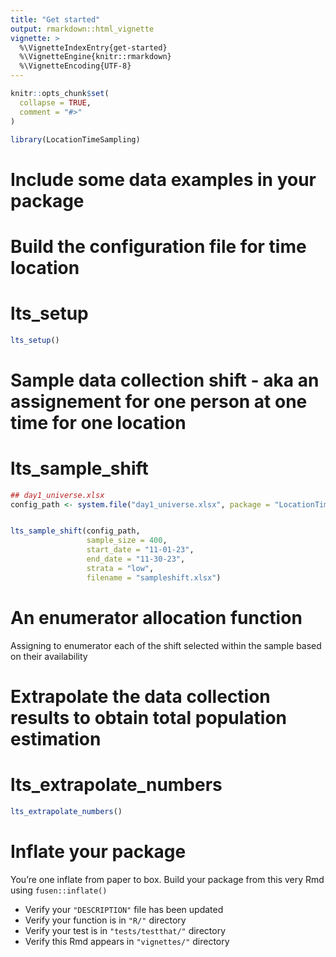 ```yaml
---
title: "Get started"
output: rmarkdown::html_vignette
vignette: >
  %\VignetteIndexEntry{get-started}
  %\VignetteEngine{knitr::rmarkdown}
  %\VignetteEncoding{UTF-8}
---
```


```r
knitr::opts_chunk$set(
  collapse = TRUE,
  comment = "#>"
)
```

```r
library(LocationTimeSampling)
```

<!-- WARNING - This vignette is generated by {fusen} from dev/flat_first.Rmd: do not edit by hand -->

<!-- Run this 'development' chunk -->
<!-- Store every call to library() that you need to explore your functions -->


<!--
 You need to run the 'description' chunk in the '0-dev_history.Rmd' file before continuing your code there.

If it is the first time you use {fusen}, after 'description', you can directly run the last chunk of the present file with inflate() inside.
--> 


# Include some data examples in your package

<!-- 
 Store your dataset in a directory named "inst/" at the root of your project.
 Use it for your tests in this Rmd thanks to `pkgload::load_all()` to make it available
and `system.file()` to read it in your examples.

- There already is a dataset in the "inst/" directory to be used in the examples below
-->


# Build the configuration file for time location

# lts_setup

    

  

```r
lts_setup()
```

  

  




# Sample data collection shift - aka an assignement for one person at one time for one location

# lts_sample_shift

    

  

```r
## day1_universe.xlsx
config_path <- system.file("day1_universe.xlsx", package = "LocationTimeSampling")


lts_sample_shift(config_path,
                 sample_size = 400,
                 start_date = "11-01-23", 
                 end_date = "11-30-23",
                 strata = "low",
                 filename = "sampleshift.xlsx")
```

  

  


# An enumerator allocation function

Assigning to enumerator each of the shift selected within the sample based on their availability



# Extrapolate the data collection results to obtain total population estimation

# lts_extrapolate_numbers

    

  

```r
lts_extrapolate_numbers()
```

  

  
 
 
<!--

# There can be development actions

Create a chunk with 'development' actions

- The chunk needs to be named `development` or `dev`
- It contains functions that are used for package development only
- Note that you may want to store most of these functions in the 0-dev_history.Rmd file

These are only included in the present flat template file, their content will not be part of the package anywhere else.
-->


# Inflate your package

You're one inflate from paper to box.
Build your package from this very Rmd using `fusen::inflate()`

- Verify your `"DESCRIPTION"` file has been updated
- Verify your function is in `"R/"` directory
- Verify your test is in `"tests/testthat/"` directory
- Verify this Rmd appears in `"vignettes/"` directory


